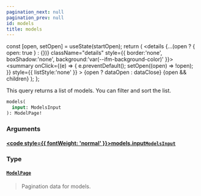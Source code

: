 ```yaml
---
pagination_next: null
pagination_prev: null
id: models
title: models
---
```









  const [open, setOpen] = useState(startOpen);
  return (
    <details {...(open ? { open: true } : {})} className="details" style={{ border:'none', boxShadow:'none', background:'var(--ifm-background-color)' }}>
      <summary
        onClick={(e) => {
          e.preventDefault();
          setOpen((open) => !open);
        }}
        style={{ listStyle:'none' }}
      >
      {open ? dataOpen : dataClose}
      </summary>
      {open && children}
    </details>
  );
};








This query returns a list of models. You can filter and sort the list.


```graphql
models(
  input: ModelsInput
): ModelPage!
```




### Arguments

#### [<code style={{ fontWeight: 'normal' }}>models.<b>input</b></code>](#)<Bullet />[`ModelsInput`](/types/inputs/models-input) <Badge class="badge badge--secondary" text="input"/> 
> 
> 
> 
> 

### Type

#### [`ModelPage`](/types/objects/model-page) <Badge class="badge badge--secondary" text="object"/> 
> 
> 
> Pagination data for models.
> 





